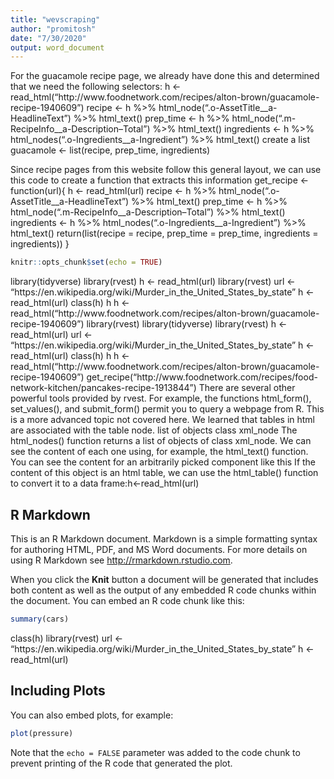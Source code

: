 ```yaml
---
title: "wevscraping"
author: "promitosh"
date: "7/30/2020"
output: word_document
---
```

For the guacamole recipe page, we already have done this and determined that we need the following selectors:
h <- read_html("http://www.foodnetwork.com/recipes/alton-brown/guacamole-recipe-1940609")
recipe <- h %>% html_node(".o-AssetTitle__a-HeadlineText") %>% html_text()
prep_time <- h %>% html_node(".m-RecipeInfo__a-Description--Total") %>% html_text()
ingredients <- h %>% html_nodes(".o-Ingredients__a-Ingredient") %>% html_text()
 create a list
 guacamole <- list(recipe, prep_time, ingredients)
 
 Since recipe pages from this website follow this general layout, we can use this code to create a function that extracts this information
 get_recipe <- function(url){
    h <- read_html(url)
    recipe <- h %>% html_node(".o-AssetTitle__a-HeadlineText") %>% html_text()
    prep_time <- h %>% html_node(".m-RecipeInfo__a-Description--Total") %>% html_text()
    ingredients <- h %>% html_nodes(".o-Ingredients__a-Ingredient") %>% html_text()
    return(list(recipe = recipe, prep_time = prep_time, ingredients = ingredients))
} 
```r
knitr::opts_chunk$set(echo = TRUE)
```
library(tidyverse)
library(rvest)
h <- read_html(url)
library(rvest)
url <- "https://en.wikipedia.org/wiki/Murder_in_the_United_States_by_state"
h <- read_html(url)
class(h)
h
h <- read_html("http://www.foodnetwork.com/recipes/alton-brown/guacamole-recipe-1940609")
library(rvest)
library(tidyverse)
library(rvest)
h <- read_html(url)
url <- "https://en.wikipedia.org/wiki/Murder_in_the_United_States_by_state"
h <- read_html(url)
class(h)
h
h <- read_html("http://www.foodnetwork.com/recipes/alton-brown/guacamole-recipe-1940609")
get_recipe("http://www.foodnetwork.com/recipes/food-network-kitchen/pancakes-recipe-1913844")
There are several other powerful tools provided by rvest. For example, the functions html_form(), set_values(), and submit_form() permit you to query a webpage from R. This is a more advanced topic not covered here.
We learned that tables in html are associated with the table node.
list of objects class xml_node
The html_nodes() function returns a list of objects of class xml_node. We can see the content of each one using, for example, the html_text() function. You can see the content for an arbitrarily picked component like this
If the content of this object is an html table, we can use the html_table() function to convert it to a data frame:h<-read_html(url)

## R Markdown

This is an R Markdown document. Markdown is a simple formatting syntax for authoring HTML, PDF, and MS Word documents. For more details on using R Markdown see <http://rmarkdown.rstudio.com>.

When you click the **Knit** button a document will be generated that includes both content as well as the output of any embedded R code chunks within the document. You can embed an R code chunk like this:

```r
summary(cars)
```
class(h)
library(rvest)
url <- "https://en.wikipedia.org/wiki/Murder_in_the_United_States_by_state"
h <- read_html(url)


## Including Plots

You can also embed plots, for example:

```r
plot(pressure)
```

Note that the `echo = FALSE` parameter was added to the code chunk to prevent printing of the R code that generated the plot.
